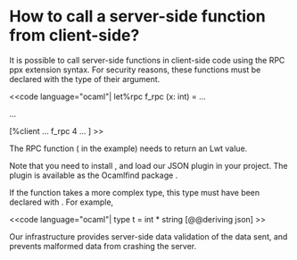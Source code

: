 =How to call a server-side function from client-side?=

It is possible to call server-side functions in client-side code using
the RPC ppx extension syntax. For security reasons, these functions must be declared with the type of their
argument.

<<code language="ocaml"|
let%rpc f_rpc (x: int) = ...

...

[%client ... f_rpc 4 ... ]
>>

The RPC function ({{{f_rpc}}} in the example) needs to return an
Lwt value.

Note that you need to install {{{ppx_deriving}}}, and load our JSON
{{{ppx_deriving}}} plugin in your project. The plugin is available as
the Ocamlfind package {{{js_of_ocaml.deriving.ppx}}}.

If the function takes a more complex type, this type must have been
declared with {{{ppx_deriving}}}. For example,

<<code language="ocaml"|
type t = int * string [@@deriving json]
>>

Our infrastructure provides server-side data validation of the data
sent, and prevents malformed data from crashing the server.

